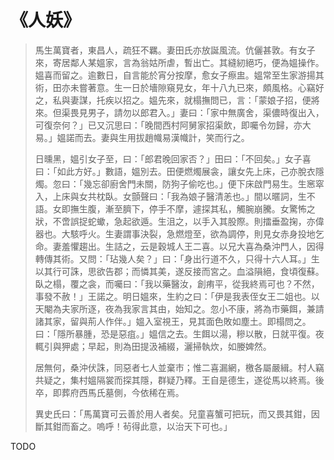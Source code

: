 # 《人妖》

> 馬生萬寶者，東昌人，疏狂不羈。妻田氏亦放誕風流。伉儷甚敦。有女子來，寄居鄰人某媼家，言為翁姑所虐，暫出亡。其縫紉絕巧，便為媼操作。媼喜而留之。逾數日，自言能於宵分按摩，愈女子瘵盅。媼常至生家游揚其術，田亦未嘗著意。生一日於墻隙窺見女，年十八九已來，頗風格。心竊好之，私與妻謀，托疾以招之。媼先來，就榻撫問已，言：「蒙娘子招，便將來。但渠畏見男子，請勿以郎君入。」妻曰：「家中無廣舍，渠儂時復出入，可復奈何？」已又沉思曰：「晚間西村阿舅家招渠飲，即囑令勿歸，亦大易。」媼諾而去。妻與生用拔趙幟易漢幟計，笑而行之。
>
> 日曛黑，媼引女子至，曰：「郎君晚回家否？」田曰：「不回矣。」女子喜曰：「如此方好。」數語，媼別去。田便燃燭展衾，讓女先上床，己亦脫衣隱燭。忽曰：「幾忘卻廚舍門未關，防狗子偷吃也。」便下床啟門易生。生窸窣入，上床與女共枕臥。女顫聲曰：「我為娘子醫清恙也。」間以暱詞，生不語。女即撫生腹，漸至臍下，停手不摩，遽探其私，觸腕崩騰。女驚怖之狀，不啻誤捉蛇蠍，急起欲遁。生沮之，以手入其股際。則擂垂盈掬，亦偉器也。大駭呼火。生妻謂事決裂，急燃燈至，欲為調停，則見女赤身投地乞命。妻羞懼趨出。生詰之，云是穀城人王二喜。以兄大喜為桑沖門人，因得轉傳其術。又問：「玷幾人矣？」曰：「身出行道不久，只得十六人耳。」生以其行可誅，思欲告郡；而憐其美，遂反接而宮之。血溢隕絕，食頃復蘇。臥之榻，覆之衾，而囑曰：「我以藥醫汝，創痏平，從我終焉可也？不然，事發不赦！」王諾之。明日媼來，生約之曰：「伊是我表侄女王二姐也。以天閹為夫家所逐，夜為我家言其由，始知之。忽小不康，將為市藥餌，兼請諸其家，留與荊人作伴。」媼入室視王，見其面色敗如塵土。即榻問之。曰：「隱所暴腫，恐是惡疽。」媼信之去。生餌以湯，糝以散，日就平復。夜輒引與狎處；早起，則為田提汲補綴，灑掃執炊，如媵婢然。
>
> 居無何，桑沖伏誅，同惡者七人並棄市；惟二喜漏網，檄各屬嚴緝。村人竊共疑之，集村媼隔裳而探其隱，群疑乃釋。王自是德生，遂從馬以終焉。後卒，即葬府西馬氏墓側，今依稀在焉。
>
> 異史氏曰：「馬萬寶可云善於用人者矣。兒童喜蟹可把玩，而又畏其鉗，因斷其鉗而畜之。嗚呼！茍得此意，以治天下可也。」

TODO
